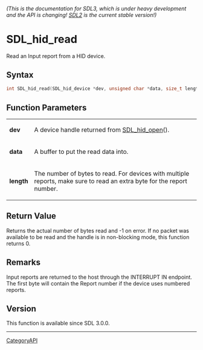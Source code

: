 ====== (This is the documentation for SDL3, which is under heavy development and the API is changing! [https://wiki.libsdl.org/SDL2/ SDL2] is the current stable version!) ======
= SDL_hid_read =

Read an Input report from a HID device.

== Syntax ==

<syntaxhighlight lang='c'>
int SDL_hid_read(SDL_hid_device *dev, unsigned char *data, size_t length);
</syntaxhighlight>

== Function Parameters ==

{|
|'''dev'''
|A device handle returned from [[SDL_hid_open]]().
|-
|'''data'''
|A buffer to put the read data into.
|-
|'''length'''
|The number of bytes to read. For devices with multiple reports, make sure to read an extra byte for the report number.
|}

== Return Value ==

Returns the actual number of bytes read and -1 on error. If no packet was
available to be read and the handle is in non-blocking mode, this function
returns 0.

== Remarks ==

Input reports are returned to the host through the INTERRUPT IN endpoint.
The first byte will contain the Report number if the device uses numbered
reports.

== Version ==

This function is available since SDL 3.0.0.

----
[[CategoryAPI]]



